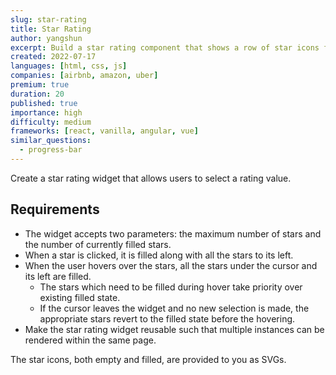 ```yaml
---
slug: star-rating
title: Star Rating
author: yangshun
excerpt: Build a star rating component that shows a row of star icons for users to select the number of filled stars corresponding to the rating
created: 2022-07-17
languages: [html, css, js]
companies: [airbnb, amazon, uber]
premium: true
duration: 20
published: true
importance: high
difficulty: medium
frameworks: [react, vanilla, angular, vue]
similar_questions:
  - progress-bar
---
```


Create a star rating widget that allows users to select a rating value.

## Requirements

- The widget accepts two parameters: the maximum number of stars and the number of currently filled stars.
- When a star is clicked, it is filled along with all the stars to its left.
- When the user hovers over the stars, all the stars under the cursor and its left are filled.
  - The stars which need to be filled during hover take priority over existing filled state.
  - If the cursor leaves the widget and no new selection is made, the appropriate stars revert to the filled state before the hovering.
- Make the star rating widget reusable such that multiple instances can be rendered within the same page.

The star icons, both empty and filled, are provided to you as SVGs.
